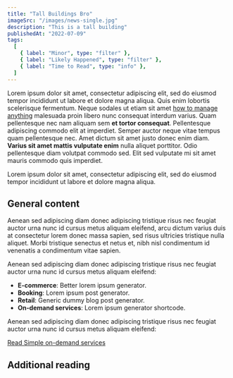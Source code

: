 ```yaml
---
title: "Tall Buildings Bro"
imageSrc: "/images/news-single.jpg"
description: "This is a tall building"
publishedAt: "2022-07-09"
tags:
  [
    { label: "Minor", type: "filter" },
    { label: "Likely Happened", type: "filter" },
    { label: "Time to Read", type: "info" },
  ]
---
```


<Hadith
  arabic="أَنْ تَرَى الْحُفَاةَ الْعُرَاةَ الْعَالَةَ رِعَاءَ الشَّاءِ يَتَطَاوَلُونَ فِي الْبُنْيَانِ"
  english="You will find barefooted, destitute goat-herds vying with one another in the construction of magnificent buildings."
  source="Sahih Muslim Book 1, Hadith 1"
/>
<MyImage src="/images/news-single.jpg" alt="hello" />

Lorem ipsum dolor sit amet, consectetur adipiscing elit, sed do eiusmod tempor incididunt
ut labore et dolore magna aliqua. Quis enim lobortis scelerisque fermentum. Neque
sodales ut etiam sit amet [how to manage anything](#0) malesuada proin libero nunc
consequat interdum varius. Quam pellentesque nec nam aliquam sem **et tortor consequat**.
Pellentesque adipiscing commodo elit at imperdiet. Semper auctor neque vitae tempus
quam pellentesque nec. Amet dictum sit amet justo donec enim diam. **Varius sit amet
mattis vulputate enim** nulla aliquet porttitor. Odio pellentesque diam volutpat
commodo sed. Elit sed vulputate mi sit amet mauris commodo quis imperdiet.

Lorem ipsum dolor sit amet, consectetur adipiscing elit, sed do eiusmod tempor incididunt ut labore et dolore magna aliqua.

## General content

Aenean sed adipiscing diam donec adipiscing tristique risus nec feugiat auctor urna nunc id cursus metus aliquam eleifend, arcu dictum varius duis at consectetur lorem donec massa sapien, sed risus ultricies tristique nulla aliquet. Morbi tristique senectus et netus et, nibh nisl condimentum id venenatis a condimentum vitae sapien.

Aenean sed adipiscing diam donec adipiscing tristique risus nec feugiat auctor urna nunc id cursus metus aliquam eleifend:

- **E-commerce**: Better lorem ipsum generator.
- **Booking**: Lorem ipsum post generator.
- **Retail**: Generic dummy blog post generator.
- **On-demand services**: Lorem ipsum generator shortcode.

Aenean sed adipiscing diam donec adipiscing tristique risus nec feugiat auctor urna nunc id cursus metus aliquam eleifend:

[Read Simple on-demand services](#0)

## Additional reading
